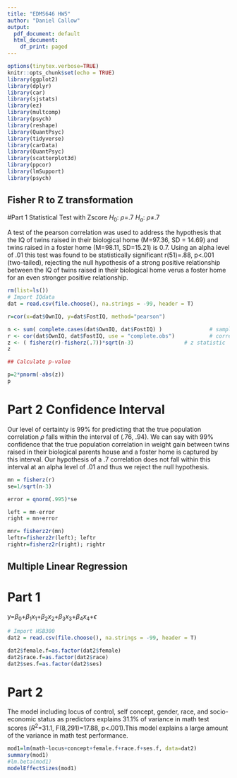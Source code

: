 ```yaml
---
title: "EDMS646 HW5"
author: "Daniel Callow"
output:
  pdf_document: default
  html_document:
    df_print: paged
---
```


```r
options(tinytex.verbose=TRUE)
knitr::opts_chunk$set(echo = TRUE)
library(ggplot2)
library(dplyr)
library(car)
library(sjstats)
library(ez)
library(multcomp)
library(psych)
library(reshape)
library(QuantPsyc)
library(tidyverse)
library(carData)
library(QuantPsyc)
library(scatterplot3d)
library(ppcor)
library(lmSupport)
library(psych)


```

## Fisher R to Z transformation

#Part 1 Statistical Test with Zscore
$H_0$: $\rho$=.7
$H_a$: $\rho$$\neq$.7

A test of the pearson correlation was used to address the hypothesis that the IQ of twins raised in their biological home (M=97.36, SD = 14.69) and twins raised in a foster home (M=98.11, SD=15.21) is 0.7. Using an alpha level of .01 this test was found to be statistically significant r(51)=.88, p<.001 (two-tailed), rejecting the null hypothesis of a strong positive relationship between the IQ of twins raised in their biological home verus a foster home for an even stronger positive relationship.

```r
rm(list=ls())
# Import IQdata
dat = read.csv(file.choose(), na.strings = -99, header = T)
```
```r

r=cor(x=dat$OwnIQ, y=dat$FostIQ, method="pearson")

n <- sum( complete.cases(dat$OwnIQ, dat$FostIQ) )           	# sample size
r <- cor(dat$OwnIQ, dat$FostIQ, use = "complete.obs")       	# correlation b/w fees and room
z <- ( fisherz(r)-fisherz(.7))*sqrt(n-3)          		# z statistic
z

## Calculate p-value

p=2*pnorm(-abs(z))
p
```

# Part 2 Confidence Interval
Our level of certainty is 99% for predicting that the true population correlation $\rho$ falls within the interval of (.76, .94). We can say with 99% confidence that the true population correlation in weight gain between twins raised in their biological parents house and a foster home is captured by this interval. Our hypothesis of a .7 correlation does not fall within this interval at an alpha level of .01 and thus we reject the null hypothesis.
```r
mn = fisherz(r)
se=1/sqrt(n-3)

error = qnorm(.995)*se

left = mn-error
right = mn+error

mnr= fisherz2r(mn)
leftr=fisherz2r(left); leftr
rightr=fisherz2r(right); rightr
```

## Multiple Linear Regression

# Part 1
y=$\beta_0$+$\beta_1$$x_1$+$\beta_2$$x_2$+$\beta_3$$x_3$+$\beta_4$$x_4$+$\epsilon$
```r
# Import HSB300
dat2 = read.csv(file.choose(), na.strings = -99, header = T)
```
```r
dat2$female.f=as.factor(dat2$female)
dat2$race.f=as.factor(dat2$race)
dat2$ses.f=as.factor(dat2$ses)
```

# Part 2

The model including locus of control, self concept, gender, race, and socio-economic status as predictors explains 31.1% of variance in math test scores ($R^2$=31.1, F(8,291)=17.88, p<.001).This model explains a large amount of the variance in math test performance. 
```r
mod1=lm(math~locus+concept+female.f+race.f+ses.f, data=dat2)
summary(mod1)
#lm.beta(mod1)
modelEffectSizes(mod1)
```
